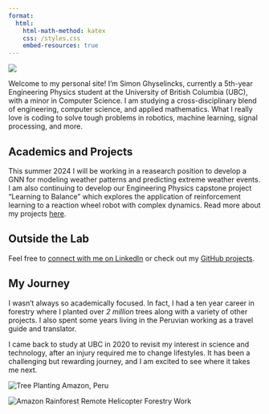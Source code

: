 ```yaml
---
format:
  html:
    html-math-method: katex
    css: /styles.css
    embed-resources: true
---
```


![](/www/images/profile-pictures/park-small.jpg){.circular-crop}


Welcome to my personal site! I'm Simon Ghyselincks, currently a 5th-year Engineering Physics student at the University of British Columbia (UBC), with a minor in Computer Science. I am studying a cross-disciplinary blend of engineering, computer science, and applied mathematics. What I really love is coding to solve tough problems in robotics, machine learning, signal processing, and more.


## Academics and Projects

This summer 2024 I will be working in a reasearch position to develop a GNN for modeling weather patterns and predicting extreme weather events. I am also continuing to develop our Engineering Physics capstone project "Learning to Balance" which explores the application of reinforcement learning to a reaction wheel robot with complex dynamics. Read more about my projects [here](/content/projects/projects.qmd).

<!-- ## Looking Forward

I am interested in a Masters or PhD in the field of robotics, computational science and engineering, machine learning, or the intersection of all three!  -->

## Outside the Lab

Feel free to [connect with me on LinkedIn](www.linkedin.com/in/simonghyselincks) or check out my [GitHub projects](https://github.com/chipnbits).

## My Journey

I wasn't always so academically focused. In fact, I had a ten year career in forestry where I planted over *2 million* trees along with a variety of other projects. I also spent some years living in the Peruvian working as a travel guide and translator. 

I came back to study at UBC in 2020 to revisit my interest in science and technology, after an injury required me to change lifestyles. It has been a challenging but rewarding journey, and I am excited to see where it takes me next. 

<div class="image-with-caption">
  ![Tree Planting](/www/images/pastphotos/amazon.jpg "Amazon, Peru")
  <span class="caption">Amazon, Peru</span>
</div>

<div class="image-with-caption">
  ![Amazon Rainforest](/www/images/pastphotos/heliwork.jpg "Remote Helicopter Forestry Work")
  <span class="caption">Remote Helicopter Forestry Work</span>
</div>




